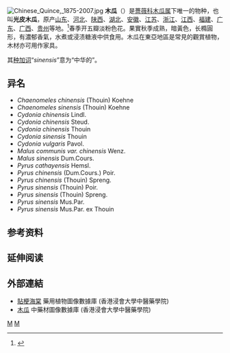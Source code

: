 {{Speciesbox 
| name = 木瓜
| taxon =  Pseudocydonia sinensis
| authority =  ([[Dum.Cours.|Dum.Cours.]]) [[C.K.Schneid.|C.K.Schneid.]], 1906
| image = Chaenomeles sinensis1.jpg
| image_caption = 花
| image2 = Japanese karin fruits.JPG
| image2_caption = 果
| synonym = * ''Chaenomeles sinensis'' (Dum.Cours.) Koehne
| synonyms_ref = <ref>{{Cite web|title=''Pseudocydonia sinensis'' (Dum.Cours.) C.K.Schneid.|url=http://powo.science.kew.org/taxon/urn:lsid:ipni.org:names:730448-1|accessdate=2019-11-18|author=|date=|format=|work=Plants of the World Online|publisher=Kew Science|language=|archive-date=2021-12-21|archive-url=https://web.archive.org/web/20211221215556/https://powo.science.kew.org/taxon/urn:lsid:ipni.org:names:730448-1|dead-url=no}}</ref>
}}
[[File:Chinese_Quince,_1875-2007.jpg|thumb]]
'''木瓜'''（{{sn|''Pseudocydonia sinensis''}}）是[[薔薇科|薔薇科]][[木瓜属|木瓜属]]下唯一的物种，也叫'''光皮木瓜'''，原产[[山东|山东]]、[[河北|河北]]、[[陕西|陕西]]、[[湖北|湖北]]、[[安徽|安徽]]、[[江苏|江苏]]、[[浙江|浙江]]、[[江西|江西]]、[[福建|福建]]、[[广东|广东]]、[[广西|广西]]、[[贵州|贵州]]等地。<ref>{{Cite web|title=''Chaenomeles sinensis''|url=http://efloras.org/florataxon.aspx?flora_id=2&taxon_id=200010697|accessdate=2019-11-18|author=eFloras|date=|format=|work=Flora of China|publisher=Missouri Botanical Garden, St. Louis, MO & Harvard University Herbaria, Cambridge, MA|language=|archive-date=2018-10-05|archive-url=https://web.archive.org/web/20181005005536/http://www.efloras.org/florataxon.aspx?flora_id=2&taxon_id=200010697|dead-url=no}}</ref>春季开五瓣淡粉色花。果實秋季成熟，暗黃色，长橢圓形，有濃郁香氣，水煮或浸渍糖液中供食用。木瓜在東亞地區是常見的觀賞植物，木材亦可用作家具。

其[[种加词|种加词]]“''sinensis''”意为“中华的”。

==异名==
* ''Chaenomeles chinensis'' (Thouin) Koehne
* ''Chaenomeles sinensis'' (Thouin) Koehne
* ''Cydonia chinensis'' Lindl.
* ''Cydonia chinensis'' Steud.
* ''Cydonia chinensis'' Thouin
* ''Cydonia sinensis'' Thouin
* ''Cydonia vulgaris'' Pavol.
* ''Malus communis var. chinensis'' Wenz.
* ''Malus sinensis'' Dum.Cours.
* ''Pyrus cathayensis'' Hemsl.
* ''Pyrus chinensis'' (Dum.Cours.) Poir.
* ''Pyrus chinensis'' (Thouin) Spreng.
* ''Pyrus sinensis'' (Thouin) Poir.
* ''Pyrus sinensis'' (Thouin) Spreng.
* ''Pyrus sinensis'' Mus.Par.
* ''Pyrus sinensis'' Mus.Par. ex Thouin

==参考资料==
{{reflist}}

== 延伸阅读 ==
{{Wikisource further reading}}

==外部連結==
{{Commons|Chaenomeles sinensis}}
*[https://libproject.hkbu.edu.hk/was40/detail?lang=ch&channelid=1288&searchword=herb_id=D00088  貼梗海棠] {{Wayback|url=https://libproject.hkbu.edu.hk/was40/detail?lang=ch&channelid=1288&searchword=herb_id=D00088 |date=20210624200138 }} 藥用植物圖像數據庫 (香港浸會大學中醫藥學院) {{zh}}{{en}}
*[https://sys01.lib.hkbu.edu.hk/cmed/mmid/detail.php?pid=B00195 木瓜] 中藥材圖像數據庫  (香港浸會大學中醫藥學院) {{zh}}{{en}} 

{{Taxonbar|from=Q1334892}}

[[Category:木瓜属|M]]
[[Category:1906年描述的植物|M]]